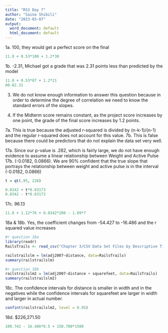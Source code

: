```yaml
---
title: "RS3 Day 7"
author: "Saina Shibili"
date: "2023-03-07"
output:
  word_document: default
  html_document: default
---
```


1a. 100, they would get a perfect score on the final
``` r
11.0 + 0.53*100 + 1.2*30
```
1b. -2.31, Michael got a grade that was 2.31 points less than predicted by the model
``` r
11.0 + 0.53*87 + 1.2*21
80-82.31
```

3. We do not know enough information to answer this question because in order to determine the degree of correlation we need to know the standard errors of the slopes.

5. If the Midterm score remains constant, as the project score increases by one point, the grade of the final score increases by 1.2 points.

7a. This is true because the adjusted r-squared is divided by (n-k-1)/(n-1) and the regular r-squared does not account for this value.
7b. This is false because there could be predictors that do not explain the data set very well.

17a. Since our p-value is .282, which is fairly large, we do not have enough evidence to assume a linear relationship between Weight and Active Pulse
17b. (-0.0182, 0.0866). We are 90% confident that the true slope that portrays the relationship between weight and active pulse is in the interval (-0.0182, 0.0866)
``` r
t = qt(.95, 228)

0.0342 + t*0.03173
0.0342 - t*0.03173
```
17c. 96.13
``` r
11.8 + 1.12*76 + 0.0342*200 - 1.09*7
```

18a & 18b. Yes, the coefficient changes from -54.427 to -16.486 and the r squared value increases
``` r
#r question 18a
library(readr)
RailsTrails <- read_csv("Chapter 3/CSV Data Set Files by Descriptive Title - Chapter 3/RailsTrails.csv")

railstrailslm = lm(adj2007~distance, data=RailsTrails)
summary(railstrailslm)

#r question 18b
railstrailslm2 = lm(adj2007~distance + squarefeet, data=RailsTrails)
summary(railstrailslm2)
```
18c. The confidence intervals for distance is smaller in width and in the negatives while the confidence intervals for squarefeet are larger in width and larger in actual number.
``` r
confint(railstrailslm2, level = 0.95)
```
18d. $226,271.50 
``` r
109.742 - 16.486*0.5 + 150.780*1500
```
